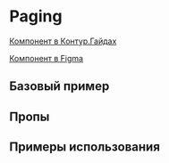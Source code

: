 
<Meta of={PagingStories} />

# Paging

[Компонент в Контур.Гайдах](https://guides.kontur.ru/components/navigation/paging/)

[Компонент в Figma](https://www.figma.com/file/87ScqxPzJpF9DcVBNYWOjM/%E2%9A%A1-Kontur-UI-Modern-Layout?node-id=281%3A18146)

<Description />

## Базовый пример

<Primary />

## Пропы

<Controls />

## Примеры использования

<Stories />
